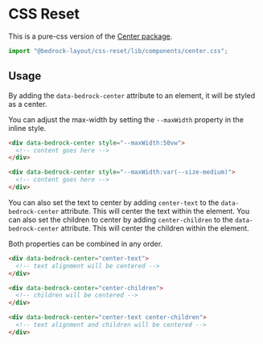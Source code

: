
<Meta title="Pure-CSS/components/center.css" />

# CSS Reset

This is a pure-css version of the [Center package](/?path=/docs/components-center--api).

```javascript
import "@bedrock-layout/css-reset/lib/components/center.css";
```

## Usage

By adding the `data-bedrock-center` attribute to an element, it will be styled as a center.

You can adjust the max-width by setting the `--maxWidth` property in the inline style.

```html
<div data-bedrock-center style="--maxWidth:50vw">
  <!-- content goes here -->
</div>

<div data-bedrock-center style="--maxWidth:var(--size-medium)">
  <!-- content goes here -->
</div>
```

You can also set the text to center by adding `center-text` to the `data-bedrock-center` attribute. This will center the text within the element.
You can also set the children to center by adding `center-children` to the `data-bedrock-center` attribute. This will center the children within the element.

Both properties can be combined in any order.

```html
<div data-bedrock-center="center-text">
  <!-- text alignment will be centered -->
</div>

<div data-bedrock-center="center-children">
  <!-- children will be centered -->
</div>

<div data-bedrock-center="center-text center-children">
  <!-- text alignment and children will be centered -->
</div>
```

